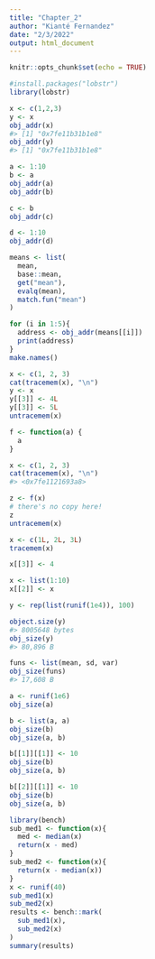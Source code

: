 ```yaml
---
title: "Chapter_2"
author: "Kianté Fernandez"
date: "2/3/2022"
output: html_document
---
```


```r
knitr::opts_chunk$set(echo = TRUE)
```

```r
#install.packages("lobstr")
library(lobstr)
```

```r
x <- c(1,2,3)
y <- x
obj_addr(x)
#> [1] "0x7fe11b31b1e8"
obj_addr(y)
#> [1] "0x7fe11b31b1e8"
```

```r
a <- 1:10
b <- a
obj_addr(a)
obj_addr(b)

c <- b
obj_addr(c)

d <- 1:10
obj_addr(d)
```

```r
means <- list(
  mean,
  base::mean,
  get("mean"),
  evalq(mean),
  match.fun("mean")
)

for (i in 1:5){
  address <- obj_addr(means[[i]])
  print(address)
}
make.names()
```

```r
x <- c(1, 2, 3)
cat(tracemem(x), "\n")
y <- x
y[[3]] <- 4L
y[[3]] <- 5L
untracemem(x)
```

```r
f <- function(a) {
  a
}

x <- c(1, 2, 3)
cat(tracemem(x), "\n")
#> <0x7fe1121693a8>

z <- f(x)
# there's no copy here!
z
untracemem(x)
```

```r
x <- c(1L, 2L, 3L)
tracemem(x)

x[[3]] <- 4

```

```r
x <- list(1:10)
x[[2]] <- x
```


```r
y <- rep(list(runif(1e4)), 100)

object.size(y)
#> 8005648 bytes
obj_size(y)
#> 80,896 B
```

```r
funs <- list(mean, sd, var)
obj_size(funs)
#> 17,608 B
```


```r
a <- runif(1e6)
obj_size(a)

b <- list(a, a)
obj_size(b)
obj_size(a, b)

b[[1]][[1]] <- 10
obj_size(b)
obj_size(a, b)

b[[2]][[1]] <- 10
obj_size(b)
obj_size(a, b)
```

```r
library(bench)
sub_med1 <- function(x){
  med <- median(x)
  return(x - med)
}
sub_med2 <- function(x){
  return(x - median(x))
}
x <- runif(40)
sub_med1(x)
sub_med2(x)
results <- bench::mark(
  sub_med1(x),
  sub_med2(x)
)
summary(results)
```

